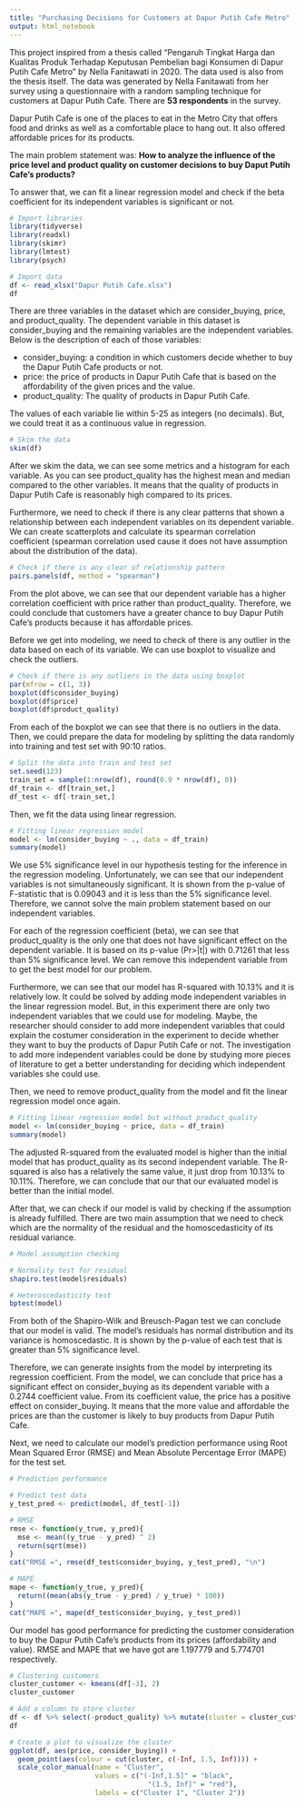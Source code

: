 ```yaml
---
title: "Purchasing Decisions for Customers at Dapur Putih Cafe Metro"
output: html_notebook
---
```


This project inspired from a thesis called "Pengaruh Tingkat Harga dan Kualitas Produk Terhadap Keputusan Pembelian bagi Konsumen di Dapur Putih Cafe Metro" by Nella Fanitawati in 2020. The data used is also from the thesis itself. The data was generated by Nella Fanitawati from her survey using a questionnaire with a random sampling technique for customers at Dapur Putih Cafe. There are **53 respondents** in the survey.

Dapur Putih Cafe is one of the places to eat in the Metro City that offers food and drinks as well as a comfortable place to hang out. It also offered affordable prices for its products.

The main problem statement was: **How to analyze the influence of the price level and product quality on customer decisions to buy Daput Putih Cafe's products?**

To answer that, we can fit a linear regression model and check if the beta coefficient for its independent variables is significant or not.

```r
# Import libraries
library(tidyverse)
library(readxl)
library(skimr)
library(lmtest)
library(psych)
```

```r
# Import data
df <- read_xlsx("Dapur Putih Cafe.xlsx")
df
```

There are three variables in the dataset which are consider_buying, price, and product_quality. The dependent variable in this dataset is consider_buying and the remaining variables are the independent variables. Below is the description of each of those variables:

- consider_buying: a condition in which customers decide whether to buy the Dapur Putih Cafe products or not.
- price: the price of products in Dapur Putih Cafe that is based on the affordability of the given prices and the value.
- product_quality: The quality of products in Dapur Putih Cafe.

The values of each variable lie within 5-25 as integers (no decimals). But, we could treat it as a continuous value in regression.

```r
# Skim the data
skim(df)
```

After we skim the data, we can see some metrics and a histogram for each variable. As you can see product_quality has the highest mean and median compared to the other variables. It means that the quality of products in Dapur Putih Cafe is reasonably high compared to its prices.

Furthermore, we need to check if there is any clear patterns that shown a relationship between each independent variables on its dependent variable. We can create scatterplots and calculate its spearman correlation coefficient (spearman correlation used cause it does not have assumption about the distribution of the data).

```r
# Check if there is any clear of relationship pattern
pairs.panels(df, method = "spearman")
```

From the plot above, we can see that our dependent variable has a higher correlation coefficient with price rather than product_quality. Therefore, we could conclude that customers have a greater chance to buy Dapur Putih Cafe's products because it has affordable prices.

Before we get into modeling, we need to check of there is any outlier in the data based on each of its variable. We can use boxplot to visualize and check the outliers.

```r
# Check if there is any outliers in the data using boxplot
par(mfrow = c(1, 3))
boxplot(df$consider_buying)
boxplot(df$price)
boxplot(df$product_quality)
```
From each of the boxplot we can see that there is no outliers in the data. Then, we could prepare the data for modeling by splitting the data randomly into training and test set with 90:10 ratios.

```r
# Split the data into train and test set
set.seed(123)
train_set = sample(1:nrow(df), round(0.9 * nrow(df), 0))
df_train <- df[train_set,]
df_test <- df[-train_set,]
```

Then, we fit the data using linear regression.

```r
# Fitting linear regression model
model <- lm(consider_buying ~ ., data = df_train)
summary(model)
```

We use 5% significance level in our hypothesis testing for the inference in the regression modeling. Unfortunately, we can see that our independent variables is not simultaneously significant. It is shown from the p-value of F-statistic that is 0.09043 and it is less than the 5% significance level. Therefore, we cannot solve the main problem statement based on our independent variables.

For each of the regression coefficient (beta), we can see that product_quality is the only one that does not have significant effect on the dependent variable. It is based on its p-value (Pr>|t|) with 0.71261 that less than 5% significance level. We can remove this independent variable from to get the best model for our problem.

Furthermore, we can see that our model has R-squared with 10.13% and it is relatively low. It could be solved by adding mode independent variables in the linear regression model. But, in this experiment there are only two independent variables that we could use for modeling. Maybe, the researcher should consider to add more independent variables that could explain the costumer consideration in the experiment to decide whether they want to buy the products of Dapur Putih Cafe or not. The investigation to add more independent variables could be done by studying more pieces of literature to get a better understanding for deciding which independent variables she could use.

Then, we need to remove product_quality from the model and fit the linear regression model once again.

```r
# Fitting linear regression model but without product_quality
model <- lm(consider_buying ~ price, data = df_train)
summary(model)
```

The adjusted R-squared from the evaluated model is higher than the initial model that has product_quality as its second independent variable. The R-squared is also has a relatively the same value, it just drop from 10.13% to 10.11%. Therefore, we can conclude that our that our evaluated model is better than the initial model.

After that, we can check if our model is valid by checking if the assumption is already fulfilled. There are two main assumption that we need to check which are the normality of the residual and the homoscedasticity of its residual variance.


```r
# Model assumption checking

# Normality test for residual
shapiro.test(model$residuals)

# Heteroscedasticity test
bptest(model)
```

From both of the Shapiro-Wilk and Breusch-Pagan test we can conclude that our model is valid. The model's residuals has normal distribution and its variance is homoscedastic. It is shown by the p-value of each test that is greater than 5% significance level.

Therefore, we can generate insights from the model by interpreting its regression coefficient. From the model, we can conclude that price has a significant effect on consider_buying as its dependent variable with a 0.2744 coefficient value. From its coefficient value, the price has a positive effect on consider_buying. It means that the more value and affordable the prices are than the customer is likely to buy products from Dapur Putih Cafe.

Next, we need to calculate our model's prediction performance using Root Mean Squared Error (RMSE) and Mean Absolute Percentage Error (MAPE) for the test set.

```r
# Prediction performance

# Predict test data
y_test_pred <- predict(model, df_test[-1])

# RMSE
rmse <- function(y_true, y_pred){
  mse <- mean((y_true - y_pred) ^ 2)
  return(sqrt(mse))
}
cat("RMSE =", rmse(df_test$consider_buying, y_test_pred), "\n")

# MAPE
mape <- function(y_true, y_pred){
  return((mean(abs(y_true - y_pred) / y_true) * 100))
}
cat("MAPE =", mape(df_test$consider_buying, y_test_pred))
```

Our model has good performance for predicting the customer consideration to buy the Dapur Putih Cafe's products from its prices (affordability and value). RMSE and MAPE that we have got are 1.197779 and 5.774701 respectively.


```r
# Clustering customers
cluster_customer <- kmeans(df[-3], 2)
cluster_customer
```

```r
# Add a column to store cluster
df <- df %>% select(-product_quality) %>% mutate(cluster = cluster_customer$cluster)
df
```


```r
# Create a plot to visualize the cluster
ggplot(df, aes(price, consider_buying)) +
  geom_point(aes(colour = cut(cluster, c(-Inf, 1.5, Inf)))) +
  scale_color_manual(name = "Cluster",
                     values = c("(-Inf,1.5]" = "black",
                                  "(1.5, Inf]" = "red"),
                     labels = c("Cluster 1", "Cluster 2"))
```


